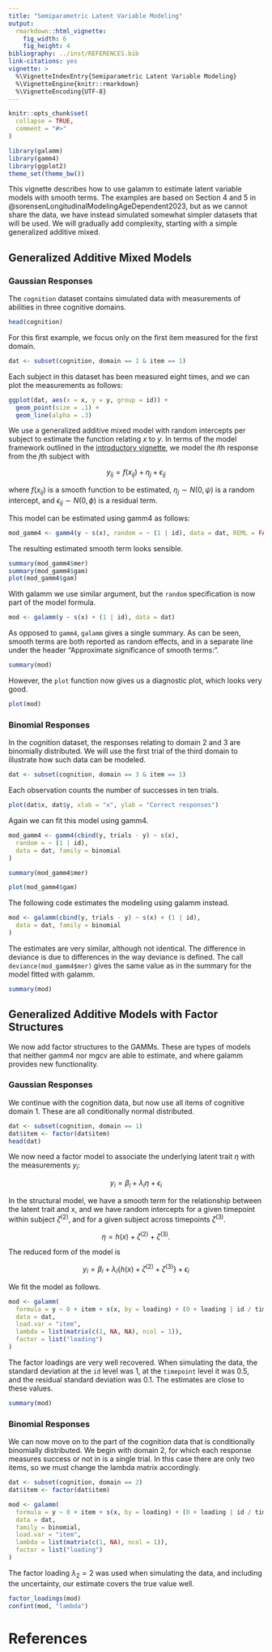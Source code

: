 ```yaml
---
title: "Semiparametric Latent Variable Modeling"
output:
  rmarkdown::html_vignette:
    fig_width: 6
    fig_height: 4
bibliography: ../inst/REFERENCES.bib
link-citations: yes
vignette: >
  %\VignetteIndexEntry{Semiparametric Latent Variable Modeling}
  %\VignetteEngine{knitr::rmarkdown}
  %\VignetteEncoding{UTF-8}
---
```


```r
knitr::opts_chunk$set(
  collapse = TRUE,
  comment = "#>"
)
```

```r
library(galamm)
library(gamm4)
library(ggplot2)
theme_set(theme_bw())
```

This vignette describes how to use galamm to estimate latent variable models with smooth terms. The examples are based on Section 4 and 5 in @sorensenLongitudinalModelingAgeDependent2023, but as we cannot share the data, we have instead simulated somewhat simpler datasets that will be used. We will gradually add complexity, starting with a simple generalized additive mixed.

## Generalized Additive Mixed Models

### Gaussian Responses

The `cognition` dataset contains simulated data with measurements of abilities in three cognitive domains.

```r
head(cognition)
```

For this first example, we focus only on the first item measured for the first domain.

```r
dat <- subset(cognition, domain == 1 & item == 1)
```

Each subject in this dataset has been measured eight times, and we can plot the measurements as follows:

```r
ggplot(dat, aes(x = x, y = y, group = id)) +
  geom_point(size = .1) +
  geom_line(alpha = .3)
```

We use a generalized additive mixed model with random intercepts per subject to estimate the function relating $x$ to $y$. In terms of the model framework outlined in the [introductory vignette](https://lcbc-uio.github.io/galamm/articles/galamm.html), we model the $i$th response from the $j$th subject with

$$
y_{ij} = f(x_{ij}) + \eta_{j} + \epsilon_{ij}
$$

where $f(x_{ij})$ is a smooth function to be estimated, $\eta_{j} \sim N(0, \psi)$ is a random intercept, and $\epsilon_{ij} \sim N(0, \phi)$ is a residual term.

This model can be estimated using gamm4 as follows:

```r
mod_gamm4 <- gamm4(y ~ s(x), random = ~ (1 | id), data = dat, REML = FALSE)
```

The resulting estimated smooth term looks sensible.

```r
summary(mod_gamm4$mer)
summary(mod_gamm4$gam)
plot(mod_gamm4$gam)
```

With galamm we use similar argument, but the `random` specification is now part of the model formula.

```r
mod <- galamm(y ~ s(x) + (1 | id), data = dat)
```

As opposed to `gamm4`, `galamm` gives a single summary. As can be seen, smooth terms are both reported as random effects, and in a separate line under the header "Approximate significance of smooth terms:".

```r
summary(mod)
```

However, the `plot` function now gives us a diagnostic plot, which looks very good.

```r
plot(mod)
```

### Binomial Responses

In the cognition dataset, the responses relating to domain 2 and 3 are binomially distributed. We will use the first trial of the third domain to illustrate how such data can be modeled.

```r
dat <- subset(cognition, domain == 3 & item == 1)
```

Each observation counts the number of successes in ten trials.

```r
plot(dat$x, dat$y, xlab = "x", ylab = "Correct responses")
```

Again we can fit this model using gamm4.

```r
mod_gamm4 <- gamm4(cbind(y, trials - y) ~ s(x),
  random = ~ (1 | id),
  data = dat, family = binomial
)
```

```r
summary(mod_gamm4$mer)
```

```r
plot(mod_gamm4$gam)
```

The following code estimates the modeling using galamm instead.

```r
mod <- galamm(cbind(y, trials - y) ~ s(x) + (1 | id),
  data = dat, family = binomial
)
```

The estimates are very similar, although not identical. The difference in deviance is due to differences in the way deviance is defined. The call `deviance(mod_gamm4$mer)` gives the same value as in the summary for the model fitted with galamm.

```r
summary(mod)
```

## Generalized Additive Models with Factor Structures

We now add factor structures to the GAMMs. These are types of models that neither gamm4 nor mgcv are able to estimate, and where galamm provides new functionality.

### Gaussian Responses

We continue with the cognition data, but now use all items of cognitive domain 1. These are all conditionally normal distributed.

```r
dat <- subset(cognition, domain == 1)
dat$item <- factor(dat$item)
head(dat)
```

We now need a factor model to associate the underlying latent trait $\eta$ with the measurements $y_{i}$:

$$
y_{i} = \beta_{i} + \lambda_{i} \eta + \epsilon_{i}
$$

In the structural model, we have a smooth term for the relationship between the latent trait and x, and we have random intercepts for a given timepoint within subject $\zeta^{(2)}$, and for a given subject across timepoints $\zeta^{(3)}$.

$$
\eta = h(x) + \zeta^{(2)} + \zeta^{(3)}.
$$

The reduced form of the model is

$$
y_{i} = \beta_{i} + \lambda_{i} \left\{ h(x) + \zeta^{(2)} + \zeta^{(3)} \right\} + \epsilon_{i}
$$

We fit the model as follows.

```r
mod <- galamm(
  formula = y ~ 0 + item + s(x, by = loading) + (0 + loading | id / timepoint),
  data = dat,
  load.var = "item",
  lambda = list(matrix(c(1, NA, NA), ncol = 1)),
  factor = list("loading")
)
```

The factor loadings are very well recovered. When simulating the data, the standard deviation at the `id` level was 1, at the `timepoint` level it was 0.5, and the residual standard deviation was 0.1. The estimates are close to these values.

```r
summary(mod)
```

### Binomial Responses

We can now move on to the part of the cognition data that is conditionally binomially distributed. We begin with domain 2, for which each response measures success or not in is a single trial. In this case there are only two items, so we must change the lambda matrix accordingly.

```r
dat <- subset(cognition, domain == 2)
dat$item <- factor(dat$item)

mod <- galamm(
  formula = y ~ 0 + item + s(x, by = loading) + (0 + loading | id / timepoint),
  data = dat,
  family = binomial,
  load.var = "item",
  lambda = list(matrix(c(1, NA), ncol = 1)),
  factor = list("loading")
)
```

The factor loading $\lambda_{2} = 2$ was used when simulating the data, and including the uncertainty, our estimate covers the true value well.

```r
factor_loadings(mod)
confint(mod, "lambda")
```

# References
